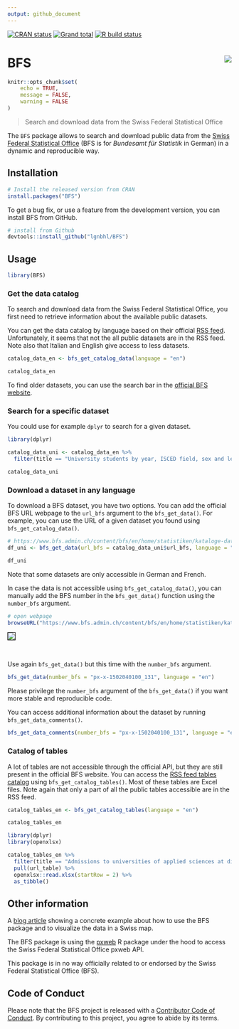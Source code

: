 ```yaml
---
output: github_document
---
```


<!-- README.md is generated from README.Rmd. Please edit that file -->

<!-- badges: start -->
[![CRAN status](https://www.r-pkg.org/badges/version/BFS)](https://CRAN.R-project.org/package=BFS)
[![Grand total](https://cranlogs.r-pkg.org/badges/grand-total/BFS)](https://cran.r-project.org/package=BFS)
[![R build status](https://github.com/lgnbhl/BFS/workflows/R-CMD-check/badge.svg)](https://github.com/lgnbhl/BFS/actions)
<!-- badges: end -->

# BFS <img src="man/figures/logo.png" align="right" />

```r
knitr::opts_chunk$set(
	echo = TRUE,
	message = FALSE,
	warning = FALSE
)
```

> Search and download data from the Swiss Federal Statistical Office

The `BFS` package allows to search and download public data from the 
[Swiss Federal Statistical Office](https://www.bfs.admin.ch/bfs/en/home/statistics/catalogues-databases/data.html){target="_blank"} (BFS is for *Bundesamt für Statistik* in German) in a dynamic and reproducible way.

## Installation

```r
# Install the released version from CRAN
install.packages("BFS")
```

To get a bug fix, or use a feature from the development version, you can install BFS from GitHub.

```r
# install from Github
devtools::install_github("lgnbhl/BFS")
```

## Usage

```r
library(BFS)
```

### Get the data catalog

To search and download data from the Swiss Federal Statistical Office, you first need to retrieve information about the available public datasets.

You can get the data catalog by language based on their official [RSS feed](https://www.bfs.admin.ch/bfs/en/home/statistiken/kataloge-datenbanken/daten/_jcr_content/par/ws_catalog.rss.xml?skipLimit=true). Unfortunately, it seems that not the all public datasets are in the RSS feed. Note also that Italian and English give access to less datasets.

```r
catalog_data_en <- bfs_get_catalog_data(language = "en")

catalog_data_en
```

To find older datasets, you can use the search bar in the [official BFS website](https://www.bfs.admin.ch/bfs/de/home/statistiken/kataloge-datenbanken/daten.html).

### Search for a specific dataset

You could use for example `dplyr` to search for a given dataset.

```r
library(dplyr)

catalog_data_uni <- catalog_data_en %>%
  filter(title == "University students by year, ISCED field, sex and level of study")

catalog_data_uni
```

### Download a dataset in any language

To download a BFS dataset, you have two options. You can add the official BFS URL webpage to the `url_bfs` argument to the `bfs_get_data()`. For example, you can use the URL of a given dataset you found using `bfs_get_catalog_data()`.

```r
# https://www.bfs.admin.ch/content/bfs/en/home/statistiken/kataloge-datenbanken/daten.assetdetail.16324907.html
df_uni <- bfs_get_data(url_bfs = catalog_data_uni$url_bfs, language = "en")

df_uni
```

Note that some datasets are only accessible in German and French.

In case the data is not accessible using `bfs_get_catalog_data()`, you can manually add the BFS number in the `bfs_get_data()` function using the `number_bfs` argument.

```r
# open webpage
browseURL("https://www.bfs.admin.ch/content/bfs/en/home/statistiken/kataloge-datenbanken/daten.assetdetail.16324907.html")
```

<img style="border:1px solid black;" src="https://raw.githubusercontent.com/lgnbhl/BFS/master/man/figures/screenshot.png" align="center" />

<br/>

Use again `bfs_get_data()` but this time with the `number_bfs` argument.

```r
bfs_get_data(number_bfs = "px-x-1502040100_131", language = "en")
```
Please privilege the `number_bfs` argument of the `bfs_get_data()` if you want more stable and reproducible code.

You can access additional information about the dataset by running `bfs_get_data_comments()`.

```r
bfs_get_data_comments(number_bfs = "px-x-1502040100_131", language = "en")
```

### Catalog of tables

A lot of tables are not accessible through the official API, but they are still present in the official BFS website. You can access the [RSS feed tables catalog](https://www.bfs.admin.ch/bfs/en/home/statistiken/kataloge-datenbanken/tabellen/_jcr_content/par/ws_catalog.rss.xml?skipLimit=true) using `bfs_get_catalog_tables()`. Most of these tables are Excel files. Note again that only a part of all the public tables accessible are in the RSS feed.

```r
catalog_tables_en <- bfs_get_catalog_tables(language = "en")

catalog_tables_en
```

```r
library(dplyr)
library(openxlsx)

catalog_tables_en %>%
  filter(title == "Admissions to universities of applied sciences at diploma and bachelor level by fields of specialisation") %>%
  pull(url_table) %>%
  openxlsx::read.xlsx(startRow = 2) %>%
  as_tibble()
```

## Other information

A [blog article](https://felixluginbuhl.com/blog/posts/2019-11-07-swiss-data/) showing a concrete example about how to use the BFS package and to visualize the data in a Swiss map.

The BFS package is using the [pxweb](https://github.com/rOpenGov/pxweb){target="_blank"} R package under the hood to access the Swiss Federal Statistical Office pxweb API.

This package is in no way officially related to or endorsed by the Swiss Federal Statistical Office (BFS).

## Code of Conduct
  
Please note that the BFS project is released with a [Contributor Code of Conduct](https://contributor-covenant.org/version/2/0/CODE_OF_CONDUCT.html). By contributing to this project, you agree to abide by its terms.
